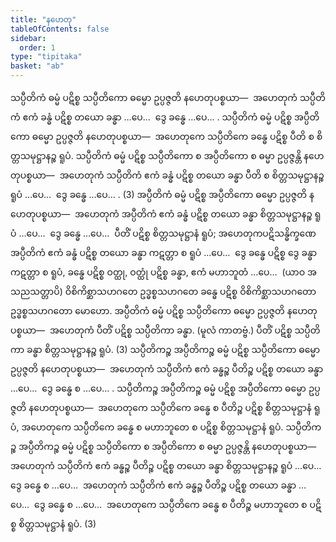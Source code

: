 ```yaml
---
title: "နဟေတု"
tableOfContents: false
sidebar:
  order: 1
type: "tipitaka"
basket: "ab"
---
```



<DynamicBreadcrumb />

<Division number="144">

<Paragraph number="4382">
သပ္ပီတိကံ ဓမ္မံ ပဋိစ္စ သပ္ပီတိကော ဓမ္မော ဥပ္ပဇ္ဇတိ နဟေတုပစ္စယာ—  အဟေတုကံ သပ္ပီတိကံ ဧကံ ခန္ဓံ ပဋိစ္စ တယော ခန္ဓာ …ပေ…  ဒွေ ခန္ဓေ …ပေ… . သပ္ပီတိကံ ဓမ္မံ ပဋိစ္စ အပ္ပီတိကော ဓမ္မော ဥပ္ပဇ္ဇတိ နဟေတုပစ္စယာ—  အဟေတုကေ သပ္ပီတိကေ ခန္ဓေ ပဋိစ္စ ပီတိ စ စိတ္တသမုဋ္ဌာနဉ္စ ရူပံ. သပ္ပီတိကံ ဓမ္မံ ပဋိစ္စ သပ္ပီတိကော စ အပ္ပီတိကော စ ဓမ္မာ ဥပ္ပဇ္ဇန္တိ နဟေတုပစ္စယာ—  အဟေတုကံ သပ္ပီတိကံ ဧကံ ခန္ဓံ ပဋိစ္စ တယော ခန္ဓာ ပီတိ စ စိတ္တသမုဋ္ဌာနဉ္စ ရူပံ …ပေ…  ဒွေ ခန္ဓေ …ပေ… . (3)
</Paragraph>

<Paragraph number="4383">
အပ္ပီတိကံ ဓမ္မံ ပဋိစ္စ အပ္ပီတိကော ဓမ္မော ဥပ္ပဇ္ဇတိ နဟေတုပစ္စယာ—  အဟေတုကံ အပ္ပီတိကံ ဧကံ ခန္ဓံ ပဋိစ္စ တယော ခန္ဓာ စိတ္တသမုဋ္ဌာနဉ္စ ရူပံ …ပေ…  ဒွေ ခန္ဓေ …ပေ…  ပီတိံ ပဋိစ္စ စိတ္တသမုဋ္ဌာနံ ရူပံ; အဟေတုကပဋိသန္ဓိက္ခဏေ အပ္ပီတိကံ ဧကံ ခန္ဓံ ပဋိစ္စ တယော ခန္ဓာ ကဋတ္တာ စ ရူပံ …ပေ…  ဒွေ ခန္ဓေ ပဋိစ္စ ဒွေ ခန္ဓာ ကဋတ္တာ စ ရူပံ, ခန္ဓေ ပဋိစ္စ ဝတ္ထု, ဝတ္ထုံ ပဋိစ္စ ခန္ဓာ, ဧကံ မဟာဘူတံ …ပေ…  (ယာဝ အသညသတ္တာပိ) ဝိစိကိစ္ဆာသဟဂတေ ဥဒ္ဓစ္စသဟဂတေ ခန္ဓေ ပဋိစ္စ ဝိစိကိစ္ဆာသဟဂတော ဥဒ္ဓစ္စသဟဂတော မောဟော. အပ္ပီတိကံ ဓမ္မံ ပဋိစ္စ သပ္ပီတိကော ဓမ္မော ဥပ္ပဇ္ဇတိ နဟေတုပစ္စယာ—  အဟေတုကံ ပီတိံ ပဋိစ္စ သပ္ပီတိကာ ခန္ဓာ. (မူလံ ကာတဗ္ဗံ.) ပီတိံ ပဋိစ္စ သပ္ပီတိကာ ခန္ဓာ စိတ္တသမုဋ္ဌာနဉ္စ ရူပံ. (3)
</Paragraph>

</Division>
<Division number="145">

<Paragraph number="4384">
သပ္ပီတိကဉ္စ အပ္ပီတိကဉ္စ ဓမ္မံ ပဋိစ္စ သပ္ပီတိကော ဓမ္မော ဥပ္ပဇ္ဇတိ နဟေတုပစ္စယာ—  အဟေတုကံ သပ္ပီတိကံ ဧကံ ခန္ဓဉ္စ ပီတိဉ္စ ပဋိစ္စ တယော ခန္ဓာ …ပေ…  ဒွေ ခန္ဓေ စ …ပေ… . သပ္ပီတိကဉ္စ အပ္ပီတိကဉ္စ ဓမ္မံ ပဋိစ္စ အပ္ပီတိကော ဓမ္မော ဥပ္ပဇ္ဇတိ နဟေတုပစ္စယာ—  အဟေတုကေ သပ္ပီတိကေ ခန္ဓေ စ ပီတိဉ္စ ပဋိစ္စ စိတ္တသမုဋ္ဌာနံ ရူပံ, အဟေတုကေ သပ္ပီတိကေ ခန္ဓေ စ မဟာဘူတေ စ ပဋိစ္စ စိတ္တသမုဋ္ဌာနံ ရူပံ. သပ္ပီတိကဉ္စ အပ္ပီတိကဉ္စ ဓမ္မံ ပဋိစ္စ သပ္ပီတိကော စ အပ္ပီတိကော စ ဓမ္မာ ဥပ္ပဇ္ဇန္တိ နဟေတုပစ္စယာ—  အဟေတုကံ သပ္ပီတိကံ ဧကံ ခန္ဓဉ္စ ပီတိဉ္စ ပဋိစ္စ တယော ခန္ဓာ စိတ္တသမုဋ္ဌာနဉ္စ ရူပံ …ပေ…  ဒွေ ခန္ဓေ စ …ပေ…  အဟေတုကံ သပ္ပီတိကံ ဧကံ ခန္ဓဉ္စ ပီတိဉ္စ ပဋိစ္စ တယော ခန္ဓာ …ပေ…  ဒွေ ခန္ဓေ စ …ပေ…  အဟေတုကေ သပ္ပီတိကေ ခန္ဓေ စ ပီတိဉ္စ မဟာဘူတေ စ ပဋိစ္စ စိတ္တသမုဋ္ဌာနံ ရူပံ. (3)
</Paragraph>
</Division>